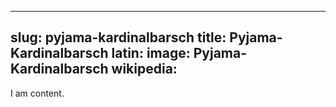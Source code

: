 
---
slug: pyjama-kardinalbarsch
title: Pyjama-Kardinalbarsch
latin:
image: Pyjama-Kardinalbarsch
wikipedia: 
---

I am content.
